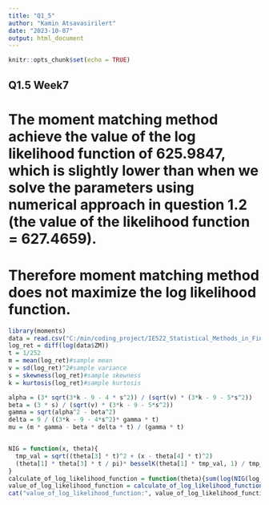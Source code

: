 ```yaml
---
title: "Q1_5"
author: "Kamin Atsavasirilert"
date: "2023-10-07"
output: html_document
---
```


```r
knitr::opts_chunk$set(echo = TRUE)
```

## Q1.5 Week7

# The moment matching method achieve the value of the log likelihood function of 625.9847, which is slightly lower than when we solve the parameters using numerical approach in question 1.2 (the value of the likelihood function = 627.4659).
# Therefore moment matching method does not maximize the log likelihood function.
```r
library(moments)
data = read.csv("C:/min/coding_project/IE522_Statistical_Methods_in_Finance/Week7/ZM.csv")
log_ret = diff(log(data$ZM))
t = 1/252
m = mean(log_ret)#sample mean
v = sd(log_ret)^2#sample variance
s = skewness(log_ret)#sample skewness
k = kurtosis(log_ret)#sample kurtosis

alpha = (3* sqrt(3*k - 9 - 4 * s^2)) / (sqrt(v) * (3*k - 9 - 5*s^2))
beta = (3 * s) / (sqrt(v) * (3*k - 9 - 5*s^2))
gamma = sqrt(alpha^2 - beta^2)
delta = 9 / ((3*k - 9 - 4*s^2)* gamma * t)
mu = (m * gamma - beta * delta * t) / (gamma * t)


NIG = function(x, theta){
  tmp_val = sqrt((theta[3] * t)^2 + (x - theta[4] * t)^2)
  (theta[1] * theta[3] * t / pi)* besselK(theta[1] * tmp_val, 1) / tmp_val * exp(theta[3] * sqrt(theta[1]^2 - theta[2]^2) * t + theta[2] * (x - theta[4] * t))
}
calculate_of_log_likelihood_function = function(theta){sum(log(NIG(log_ret, theta)))}
value_of_log_likelihood_function = calculate_of_log_likelihood_function(c(alpha, beta, delta, mu))
cat("value_of_log_likelihood_function:", value_of_log_likelihood_function)
```